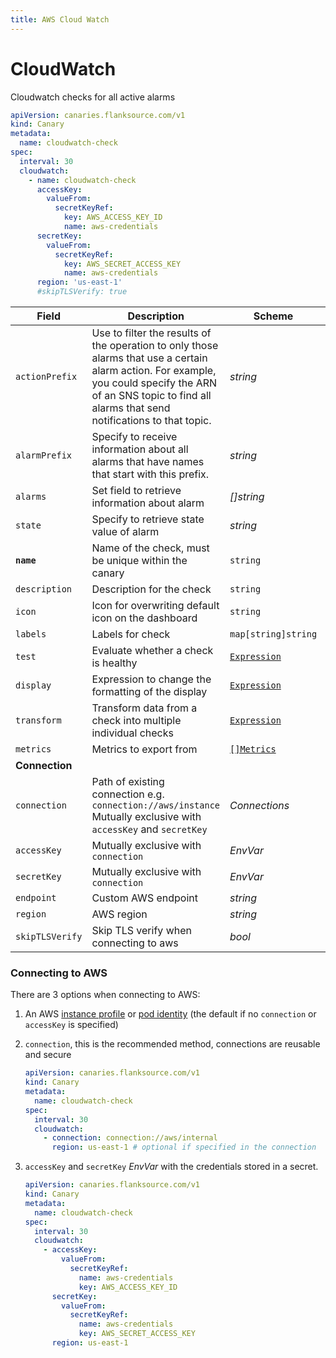 ```yaml
---
title: AWS Cloud Watch
---
```


# <Icon name="aws-cloudwatch" /> CloudWatch

Cloudwatch checks for all active alarms

```yaml title="cloudwatch-alarms.yaml"
apiVersion: canaries.flanksource.com/v1
kind: Canary
metadata:
  name: cloudwatch-check
spec:
  interval: 30
  cloudwatch:
    - name: cloudwatch-check
      accessKey:
        valueFrom:
          secretKeyRef:
            key: AWS_ACCESS_KEY_ID
            name: aws-credentials
      secretKey:
        valueFrom:
          secretKeyRef:
            key: AWS_SECRET_ACCESS_KEY
            name: aws-credentials
      region: 'us-east-1'
      #skipTLSVerify: true
```

| Field           | Description                                                                                                                                                                                                       | Scheme                                                | Required |
| --------------- | ----------------------------------------------------------------------------------------------------------------------------------------------------------------------------------------------------------------- | ----------------------------------------------------- | -------- |
| `actionPrefix`  | Use to filter the results of the operation to only those alarms that use a certain alarm action. For example, you could specify the ARN of an SNS topic to find all alarms that send notifications to that topic. | _string_                                              |          |
| `alarmPrefix`   | Specify to receive information about all alarms that have names that start with this prefix.                                                                                                                      | _string_                                              |          |
| `alarms`        | Set field to retrieve information about alarm                                                                                                                                                                     | _\[\]string_                                          |          |
| `state`         | Specify to retrieve state value of alarm                                                                                                                                                                          | _string_                                              |          |
| **`name`**      | Name of the check, must be unique within the canary                                                                                                                                                               | `string`                                              | Yes      |
| `description`   | Description for the check                                                                                                                                                                                         | `string`                                              |          |
| `icon`          | Icon for overwriting default icon on the dashboard                                                                                                                                                                | `string`                                              |          |
| `labels`        | Labels for check                                                                                                                                                                                                  | `map[string]string`                                   |          |
| `test`          | Evaluate whether a check is healthy                                                                                                                                                                               | [`Expression`](../concepts/health-evaluation)         |          |
| `display`       | Expression to change the formatting of the display                                                                                                                                                                | [`Expression`](../concepts/display-formatting)        |          |
| `transform`     | Transform data from a check into multiple individual checks                                                                                                                                                       | [`Expression`](../concepts/transforms)                |          |
| `metrics`       | Metrics to export from                                                                                                                                                                                            | [`[]Metrics`](../concepts/metrics-exporter)           |          |
| **Connection**  |                                                                                                                                                                                                                   |                                                       |          |
| `connection`    | <SkipOSS>Path of existing connection e.g. `connection://aws/instance` Mutually exclusive with `accessKey` and `secretKey` </SkipOSS>                                                                              | <CommonLink to="connection">_Connections_</CommonLink>                 |          |
| `accessKey`     | <SkipOSS>Mutually exclusive with `connection`</SkipOSS>                                                                                                                                                           | <CommonLink to="authentication">_EnvVar_</CommonLink> |          |
| `secretKey`     | <SkipOSS>Mutually exclusive with `connection`</SkipOSS>                                                                                                                                                           | <CommonLink to="authentication">_EnvVar_</CommonLink> |          |
| `endpoint`      | Custom AWS endpoint                                                                                                                                                                                               | _string_                                              |          |
| `region`        | AWS region                                                                                                                                                                                                        | _string_                                              |          |
| `skipTLSVerify` | Skip TLS verify when connecting to aws                                                                                                                                                                            | _bool_                                                |          |

### Connecting to AWS

There are 3 options when connecting to AWS:

1. An AWS [instance profile](https://docs.aws.amazon.com/AWSEC2/latest/UserGuide/iam-roles-for-amazon-ec2.html) or [pod identity](https://docs.aws.amazon.com/eks/latest/userguide/pod-configuration.html) (the default if no `connection` or `accessKey` is specified)
2. `connection`, this is the recommended method, connections are reusable and secure

   ```yaml title="aws-connection.yaml"
   apiVersion: canaries.flanksource.com/v1
   kind: Canary
   metadata:
     name: cloudwatch-check
   spec:
     interval: 30
     cloudwatch:
       - connection: connection://aws/internal
         region: us-east-1 # optional if specified in the connection
   ```

3. `accessKey` and `secretKey` <CommonLink to="authentication">_EnvVar_</CommonLink> with the credentials stored in a secret.

   ```yaml title="aws.yaml"
   apiVersion: canaries.flanksource.com/v1
   kind: Canary
   metadata:
     name: cloudwatch-check
   spec:
     interval: 30
     cloudwatch:
       - accessKey:
           valueFrom:
             secretKeyRef:
               name: aws-credentials
               key: AWS_ACCESS_KEY_ID
         secretKey:
           valueFrom:
             secretKeyRef:
               name: aws-credentials
               key: AWS_SECRET_ACCESS_KEY
         region: us-east-1
   ```
